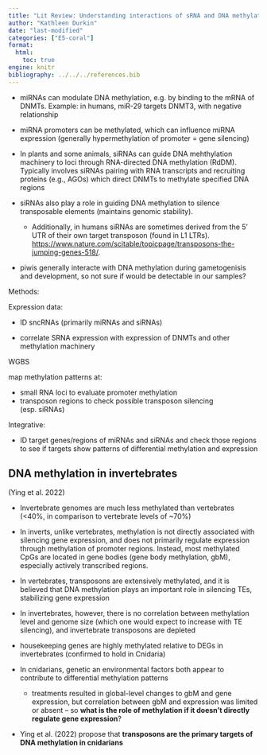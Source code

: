 ```yaml
---
title: "Lit Review: Understanding interactions of sRNA and DNA methylation"
author: "Kathleen Durkin"
date: "last-modified"
categories: ["E5-coral"]
format:
  html:
    toc: true
engine: knitr
bibliography: ../../../references.bib
---
```


-   miRNAs can modulate DNA methylation, e.g. by binding to the mRNA of DNMTs. Example: in humans, miR-29 targets DNMT3, with negative relationship

-   miRNA promoters can be methylated, which can influence miRNA expression (generally hypermethylation of promoter = gene silencing)

-   In plants and some animals, siRNAs can guide DNA mehthylation machinery to loci through RNA-directed DNA methylation (RdDM). Typically involves siRNAs pairing with RNA transcripts and recruiting proteins (e.g., AGOs) which direct DNMTs to methylate specified DNA regions

-   siRNAs also play a role in guiding DNA methylation to silence transposable elements (maintains genomic stability).

    -   Additionally, in humans siRNAs are sometimes derived from the 5' UTR of their own target transposon (found in L1 LTRs). <https://www.nature.com/scitable/topicpage/transposons-the-jumping-genes-518/>.

-   piwis generally interacte with DNA methylation during gametogenisis and development, so not sure if would be detectable in our samples?

Methods:

Expression data:

-   ID sncRNAs (primarily miRNAs and siRNAs)

-   correlate SRNA expression with expression of DNMTs and other methylation machinery

WGBS

map methylation patterns at:

-   small RNA loci to evaluate promoter methylation
-   transposon regions to check possible transposon silencing (esp. siRNAs)

Integrative:

-   ID target genes/regions of miRNAs and siRNAs and check those regions to see if targets show patterns of differential methylation and expression

## DNA methylation in invertebrates

(Ying et al. 2022)

-   Invertebrate genomes are much less methylated than vertebrates (\<40%, in comparison to vertebrate levels of \~70%)

-   In inverts, unlike vertebrates, methylation is not directly associated with silencing gene expression, and does not primarily regulate expression through methylation of promoter regions. Instead, most methylated CpGs are located in gene bodies (gene body methylation, gbM), especially actively transcribed regions.

-   In vertebrates, transposons are extensively methylated, and it is believed that DNA methylation plays an important role in silencing TEs, stabilizing gene expression

-   In invertebrates, however, there is no correlation between methylation level and genome size (which one would expect to increase with TE silencing), and invertebrate transposons are depleted

-   housekeeping genes are highly methylated relative to DEGs in invertebrates (confirmed to hold in Cnidaria)

-   In cnidarians, genetic an environmental factors both appear to contribute to differential methylation patterns

    -   treatments resulted in global-level changes to gbM and gene expression, but correlation between gbM and expression was limited or absent -- so **what is the role of methylation if it doesn't directly regulate gene expression**?

-   Ying et al. (2022) propose that **transposons are the primary targets of DNA methylation in cnidarians**
